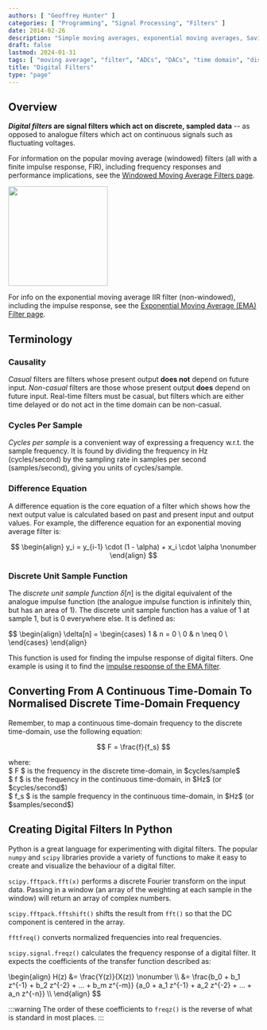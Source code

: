 ```yaml
---
authors: [ "Geoffrey Hunter" ]
categories: [ "Programming", "Signal Processing", "Filters" ]
date: 2014-02-26
description: "Simple moving averages, exponential moving averages, Savizky-Golay filters, frequency responses, source code and more info on digital filtering (a form of signal processing)."
draft: false
lastmod: 2024-01-31
tags: [ "moving average", "filter", "ADCs", "DACs", "time domain", "discrete", "frequency responses", "exponentially weighted", "multiple pass", "signal processing", "Savitzky–Golay fFilters" ]
title: "Digital Filters"
type: "page"
---
```


## Overview

**_Digital filters_ are signal filters which act on discrete, sampled data** -- as opposed to analogue filters which act on continuous signals such as fluctuating voltages.

<div style={{ display: 'flex' }}>
<p>

For information on the popular moving average (windowed) filters (all with a finite impulse response, FIR), including frequency responses and performance implications, see the [Windowed Moving Average Filters page](/programming/signal-processing/digital-filters/windowed-moving-average-filters/).
</p>
<div style={{ width: '20px' }}></div>
<a href="/programming/signal-processing/digital-filters/windowed-moving-average-filters/"><img src="moving-average-filters-screenshot.png" width="200px" /></a>
</div>

For info on the exponential moving average IIR filter (non-windowed), including the impulse response, see the [Exponential Moving Average (EMA) Filter page](/programming/signal-processing/digital-filters/exponential-moving-average-ema-filter/).

## Terminology

### Causality

_Casual_ filters are filters whose present output **does not** depend on future input. _Non-casual_ filters are those whose present output **does** depend on future input. Real-time filters must be casual, but filters which are either time delayed or do not act in the time domain can be non-casual.

### Cycles Per Sample

_Cycles per sample_ is a convenient way of expressing a frequency w.r.t. the sample frequency. It is found by dividing the frequency in Hz (cycles/second) by the sampling rate in samples per second (samples/second), giving you units of cycles/sample.

### Difference Equation

A difference equation is the core equation of a filter which shows how the next output value is calculated based on past and present input and output values. For example, the difference equation for an exponential moving average filter is:

$$
\begin{align}
y_i = y_{i-1} \cdot (1 - \alpha) + x_i \cdot \alpha \nonumber
\end{align}
$$

### Discrete Unit Sample Function

The _discrete unit sample function_ $\delta[n]$ is the digital equivalent of the analogue impulse function (the analogue impulse function is infinitely thin, but has an area of 1). The discrete unit sample function has a value of 1 at sample 1, but is 0 everywhere else. It is defined as:

$$
\begin{align}
\delta[n] =
\begin{cases} 
      1 & n = 0 \\
      0 & n \neq 0 \\      
\end{cases}
\end{align}
</p>

This function is used for finding the impulse response of digital filters. One example is using it to find the [impulse response of the EMA filter](/programming/signal-processing/digital-filters/exponential-moving-average-ema-filter/#impulse-response).
## Converting From A Continuous Time-Domain To Normalised Discrete Time-Domain Frequency

Remember, to map a continuous time-domain frequency to the discrete time-domain, use the following equation:

$$ F = \frac{f}{f_s} $$

<p className="centered">    where:<br />
    $ F $ is the frequency in the discrete time-domain, in $cycles/sample$<br />
    $ f $ is the frequency in the continuous time-domain, in $Hz$ (or $cycles/second$)<br />
    $ f_s $ is the sample frequency in the continuous time-domain, in $Hz$ (or $samples/second$)<br /></p>

## Creating Digital Filters In Python

Python is a great language for experimenting with digital filters. The popular `numpy` and `scipy` libraries provide a variety of functions to make it easy to create and visualize the behaviour of a digital filter.

`scipy.fftpack.fft(x)` performs a discrete Fourier transform on the input data. Passing in a window (an array of the weighting at each sample in the window) will return an array of complex numbers.

`scipy.fftpack.fftshift()` shifts the result from `fft()` so that the DC component is centered in the array.

`fftfreq()` converts normalized frequencies into real frequencies.

`scipy.signal.freqz()` calculates the frequency response of a digital filter. It expects the coefficients of the transfer function described as:

<p>\begin{align}
H(z) &= \frac{Y(z)}{X(z)} \nonumber \\
     &= \frac{b_0 + b_1 z^{-1} + b_2 z^{-2} + ... + b_m z^{-m}} {a_0 + a_1 z^{-1} + a_2 z^{-2} + ... + a_n z^{-n}} \\
\end{align}
$$

:::warning
The order of these coefficients to `freqz()` is the reverse of what is standard in most places.
:::

[^pieter-p-sma]: https://tttapa.github.io/Pages/Mathematics/Systems-and-Control-Theory/Digital-filters/Simple%20Moving%20Average/Simple-Moving-Average.html, accessed 2021-05-27.
[^pieter-p-ema]: https://tttapa.github.io/Pages/Mathematics/Systems-and-Control-Theory/Digital-filters/Exponential%20Moving%20Average/C++Implementation.html#arduino-example, accessed 2021-05-29.
[^dsp-stack-exchange-cut-off-freq-sma]: https://dsp.stackexchange.com/questions/9966/what-is-the-cut-off-frequency-of-a-moving-average-filter, accessed 2021-05-27.
[^analog-devices-dsp-book-ch15]: https://www.analog.com/media/en/technical-documentation/dsp-book/dsp_book_Ch15.pdf, accessed 2021-05-27.

